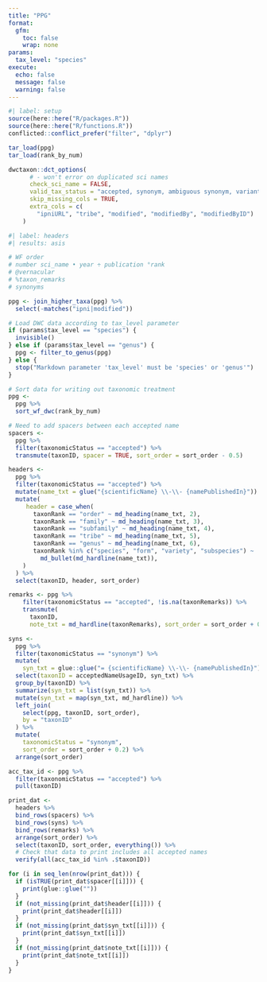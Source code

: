 ```yaml
---
title: "PPG"
format:
  gfm:
    toc: false
    wrap: none
params:
  tax_level: "species"
execute: 
  echo: false
  message: false
  warning: false
---
```


```r
#| label: setup
source(here::here("R/packages.R"))
source(here::here("R/functions.R"))
conflicted::conflict_prefer("filter", "dplyr")

tar_load(ppg)
tar_load(rank_by_num)

dwctaxon::dct_options(
      # - won't error on duplicated sci names
      check_sci_name = FALSE,
      valid_tax_status = "accepted, synonym, ambiguous synonym, variant",
      skip_missing_cols = TRUE,
      extra_cols = c(
        "ipniURL", "tribe", "modified", "modifiedBy", "modifiedByID")
    )
```

```r
#| label: headers
#| results: asis

# WF order
# number sci_name • year ÷ publication °rank
# @vernacular
# %taxon_remarks
# synonyms 

ppg <- join_higher_taxa(ppg) %>% 
  select(-matches("ipni|modified"))

# Load DWC data according to tax_level parameter
if (params$tax_level == "species") {
  invisible()
} else if (params$tax_level == "genus") {
  ppg <- filter_to_genus(ppg)
} else {
  stop("Markdown parameter 'tax_level' must be 'species' or 'genus'")
}

# Sort data for writing out taxonomic treatment
ppg <- 
  ppg %>%
  sort_wf_dwc(rank_by_num)

# Need to add spacers between each accepted name
spacers <-
  ppg %>%
  filter(taxonomicStatus == "accepted") %>%
  transmute(taxonID, spacer = TRUE, sort_order = sort_order - 0.5)

headers <-
  ppg %>%
  filter(taxonomicStatus == "accepted") %>%
  mutate(name_txt = glue("{scientificName} \\-\\- {namePublishedIn}")) %>%
  mutate(
     header = case_when(
       taxonRank == "order" ~ md_heading(name_txt, 2),
       taxonRank == "family" ~ md_heading(name_txt, 3),
       taxonRank == "subfamily" ~ md_heading(name_txt, 4),
       taxonRank == "tribe" ~ md_heading(name_txt, 5),
       taxonRank == "genus" ~ md_heading(name_txt, 6),
       taxonRank %in% c("species", "form", "variety", "subspecies") ~
         md_bullet(md_hardline(name_txt)),
    )
  ) %>%
  select(taxonID, header, sort_order)

remarks <- ppg %>%
    filter(taxonomicStatus == "accepted", !is.na(taxonRemarks)) %>%
    transmute(
      taxonID,
      note_txt = md_hardline(taxonRemarks), sort_order = sort_order + 0.1)

syns <-
  ppg %>%
  filter(taxonomicStatus == "synonym") %>%
  mutate(
    syn_txt = glue::glue("= {scientificName} \\-\\- {namePublishedIn}")) %>%
  select(taxonID = acceptedNameUsageID, syn_txt) %>%
  group_by(taxonID) %>%
  summarize(syn_txt = list(syn_txt)) %>%
  mutate(syn_txt = map(syn_txt, md_hardline)) %>%
  left_join(
    select(ppg, taxonID, sort_order),
    by = "taxonID"
  ) %>%
  mutate(
    taxonomicStatus = "synonym",
    sort_order = sort_order + 0.2) %>%
  arrange(sort_order)

acc_tax_id <- ppg %>%
  filter(taxonomicStatus == "accepted") %>%
  pull(taxonID)

print_dat <-
  headers %>%
  bind_rows(spacers) %>%
  bind_rows(syns) %>%
  bind_rows(remarks) %>%
  arrange(sort_order) %>%
  select(taxonID, sort_order, everything()) %>%
  # Check that data to print includes all accepted names
  verify(all(acc_tax_id %in% .$taxonID))

for (i in seq_len(nrow(print_dat))) {
  if (isTRUE(print_dat$spacer[[i]])) {
    print(glue::glue(""))
  }
  if (not_missing(print_dat$header[[i]])) {
    print(print_dat$header[[i]])
  }
  if (not_missing(print_dat$syn_txt[[i]])) {
    print(print_dat$syn_txt[[i]])
  }
  if (not_missing(print_dat$note_txt[[i]])) {
    print(print_dat$note_txt[[i]])
  }
}
```
